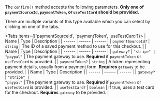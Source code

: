 The `confirm()` method accepts the following parameters. **Only one of `paymentSourceId`, `paymentToken`, or `useTestCard` should be provided.**

There are multiple variants of this type available which you can select by clicking on one of the tabs.

<Tabs items={['paymentSourceId', 'paymentToken', 'useTestCard']}>
<Tab>
| Name | Type | Description |
| ------ | ------ | ------ |
| `paymentSourceId?` | `string` | The ID of a saved payment method to use for this checkout. |
</Tab>
<Tab>
| Name | Type | Description |
| ------ | ------ | ------ |
| `gateway?` | <code>"stripe" \| "paypal"</code> | The payment gateway to use. **Required** if `paymentToken` or `useTestCard` is provided. |
| `paymentToken?` | `string` | A token representing payment details, usually from a payment form. **Requires** `gateway` to be provided. |
</Tab>
<Tab>
| Name | Type | Description |
| ------ | ------ | ------ |
| `gateway?` | <code>"stripe" \| "paypal"</code> | The payment gateway to use. **Required** if `paymentToken` or `useTestCard` is provided. |
| `useTestCard?` | `boolean` | If true, uses a test card for the checkout. **Requires** `gateway` to be provided. |
</Tab>
</Tabs>
